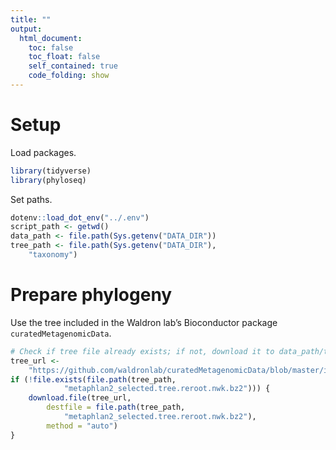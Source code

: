 ```yaml
---
title: ""
output:
  html_document:
    toc: false
    toc_float: false
    self_contained: true
    code_folding: show
---
```


# Setup

Load packages.
```r
library(tidyverse)
library(phyloseq)
```
Set paths.
```r
dotenv::load_dot_env("../.env")
script_path <- getwd()
data_path <- file.path(Sys.getenv("DATA_DIR"))
tree_path <- file.path(Sys.getenv("DATA_DIR"),
    "taxonomy")
```

# Prepare phylogeny

Use the tree included in the Waldron lab's Bioconductor package
`curatedMetagenomicData`.

<!-- https://groups.google.com/forum/#!msg/metaphlan-users/qEIqLrI37g4/uwFtVeFmAgAJ -->

```r
# Check if tree file already exists; if not, download it to data_path/taxonomy
tree_url <-
    "https://github.com/waldronlab/curatedMetagenomicData/blob/master/inst/extdata/metaphlan2_selected.tree.reroot.nwk.bz2?raw=true"
if (!file.exists(file.path(tree_path,
            "metaphlan2_selected.tree.reroot.nwk.bz2"))) {
    download.file(tree_url, 
        destfile = file.path(tree_path,
            "metaphlan2_selected.tree.reroot.nwk.bz2"),
        method = "auto")
}
```

